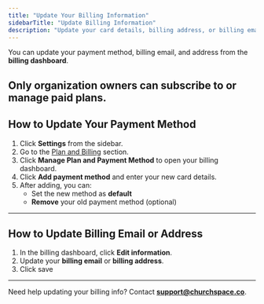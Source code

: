 ```yaml
---
title: "Update Your Billing Information"
sidebarTitle: "Update Billing Information"
description: "Update your card details, billing address, or billing email. ."
---
```


You can update your payment method, billing email, and address from the **billing dashboard**.

## <Note>Only **organization owners** can subscribe to or manage paid plans.</Note>

## How to Update Your Payment Method

1. Click **Settings** from the sidebar.
2. Go to the [Plan and Billing](https://churchspace.co/settings/billing) section.
3. Click **Manage Plan and Payment Method** to open your billing dashboard.
4. Click **Add payment method** and enter your new card details.
5. After adding, you can:
   - Set the new method as **default**
   - **Remove** your old payment method (optional)

---

## How to Update Billing Email or Address

1. In the billing dashboard, click **Edit information**.
2. Update your **billing email** or **billing address**.
3. Click save

---

Need help updating your billing info? Contact **support@churchspace.co**.
